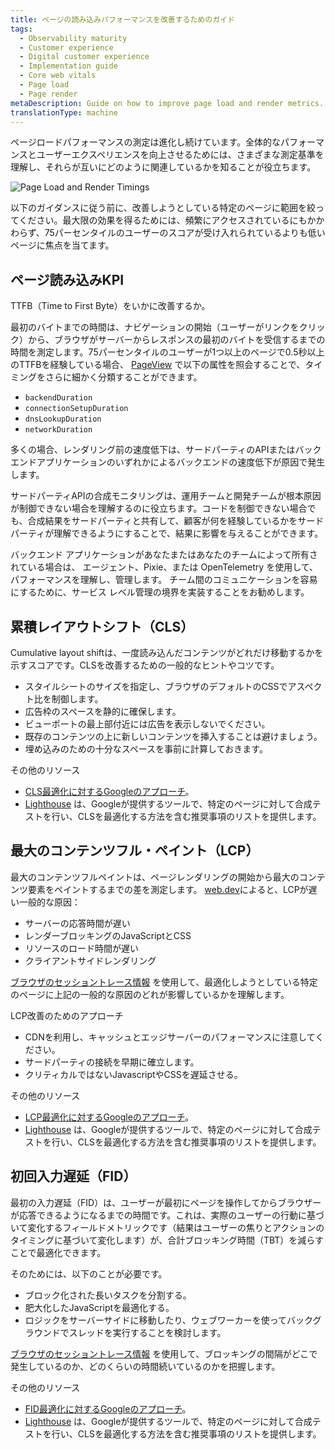 ```yaml
---
title: ページの読み込みパフォーマンスを改善するためのガイド
tags:
  - Observability maturity
  - Customer experience
  - Digital customer experience
  - Implementation guide
  - Core web vitals
  - Page load
  - Page render
metaDescription: Guide on how to improve page load and render metrics.
translationType: machine
---
```



ページロードパフォーマンスの測定は進化し続けています。全体的なパフォーマンスとユーザーエクスペリエンスを向上させるためには、さまざまな測定基準を理解し、それらが互いにどのように関連しているかを知ることが役立ちます。

<img
  title="Page Load and Render Timings"
  alt="Page Load and Render Timings"
  src={cxPageLoadRenderTimings}
/>

以下のガイダンスに従う前に、改善しようとしている特定のページに範囲を絞ってください。最大限の効果を得るためには、頻繁にアクセスされているにもかかわらず、75パーセンタイルのユーザーのスコアが受け入れられているよりも低いページに焦点を当てます。

## ページ読み込みKPI

TTFB（Time to First Byte）をいかに改善するか。

最初のバイトまでの時間は、ナビゲーションの開始（ユーザーがリンクをクリック）から、ブラウザがサーバーからレスポンスの最初のバイトを受信するまでの時間を測定します。75パーセンタイルのユーザーが1つ以上のページで0.5秒以上のTTFBを経験している場合、 [PageView](https://docs.newrelic.com/attribute-dictionary/?dataSource=Browser+agent&event=PageView) で以下の属性を照会することで、タイミングをさらに細かく分類することができます。

* `backendDuration`
* `connectionSetupDuration`
* `dnsLookupDuration`
* `networkDuration`

多くの場合、レンダリング前の速度低下は、サードパーティのAPIまたはバックエンドアプリケーションのいずれかによるバックエンドの速度低下が原因で発生します。

サードパーティAPIの合成モニタリングは、運用チームと開発チームが根本原因が制御できない場合を理解するのに役立ちます。コードを制御できない場合でも、合成結果をサードパーティと共有して、顧客が何を経験しているかをサードパーティが理解できるようにすることで、結果に影響を与えることができます。

バックエンド アプリケーションがあなたまたはあなたのチームによって所有されている場合は、 <InlinePopover type="apm"/>エージェント、Pixie、または OpenTelemetry を使用して、パフォーマンスを理解し、管理します。 チーム間のコミュニケーションを容易にするために、サービス レベル管理の境界を実装することをお勧めします。

## 累積レイアウトシフト（CLS）

Cumulative layout shiftは、一度読み込んだコンテンツがどれだけ移動するかを示すスコアです。CLSを改善するための一般的なヒントやコツです。

* スタイルシートのサイズを指定し、ブラウザのデフォルトのCSSでアスペクト比を制御します。
* 広告枠のスペースを静的に確保します。
* ビューポートの最上部付近には広告を表示しないでください。
* 既存のコンテンツの上に新しいコンテンツを挿入することは避けましょう。
* 埋め込みのための十分なスペースを事前に計算しておきます。

その他のリソース

* [CLS最適化に対するGoogleのアプローチ](https://web.dev/optimize-cls/)。
* [Lighthouse](https://developers.google.com/web/tools/lighthouse) は、Googleが提供するツールで、特定のページに対して合成テストを行い、CLSを最適化する方法を含む推奨事項のリストを提供します。

## 最大のコンテンツフル・ペイント（LCP）

最大のコンテンツフルペイントは、ページレンダリングの開始から最大のコンテンツ要素をペイントするまでの差を測定します。 [web.dev](https://web.dev)によると、LCPが遅い一般的な原因：

* サーバーの応答時間が遅い
* レンダーブロッキングのJavaScriptとCSS
* リソースのロード時間が遅い
* クライアントサイドレンダリング

[ブラウザのセッショントレース情報](/docs/browser/browser-monitoring/browser-pro-features/session-traces-explore-webpages-life-cycle/) を使用して、最適化しようとしている特定のページに上記の一般的な原因のどれが影響しているかを理解します。

LCP改善のためのアプローチ

* CDNを利用し、キャッシュとエッジサーバーのパフォーマンスに注意してください。
* サードパーティの接続を早期に確立します。
* クリティカルではないJavascriptやCSSを遅延させる。

その他のリソース

* [LCP最適化に対するGoogleのアプローチ](https://web.dev/optimize-lcp/)。
* [Lighthouse](https://developers.google.com/web/tools/lighthouse) は、Googleが提供するツールで、特定のページに対して合成テストを行い、CLSを最適化する方法を含む推奨事項のリストを提供します。

## 初回入力遅延（FID）

最初の入力遅延（FID）は、ユーザーが最初にページを操作してからブラウザーが応答できるようになるまでの時間です。これは、実際のユーザーの行動に基づいて変化するフィールドメトリックです（結果はユーザーの焦りとアクションのタイミングに基づいて変化します）が、合計ブロッキング時間（TBT）を減らすことで最適化できます。

そのためには、以下のことが必要です。

* ブロック化された長いタスクを分割する。
* 肥大化したJavaScriptを最適化する。
* ロジックをサーバーサイドに移動したり、ウェブワーカーを使ってバックグラウンドでスレッドを実行することを検討します。

[ブラウザのセッショントレース情報](/docs/browser/browser-monitoring/browser-pro-features/session-traces-explore-webpages-life-cycle/) を使用して、ブロッキングの間隔がどこで発生しているのか、どのくらいの時間続いているのかを把握します。

その他のリソース

* [FID最適化に対するGoogleのアプローチ](https://web.dev/optimize-fid/)。
* [Lighthouse](https://developers.google.com/web/tools/lighthouse) は、Googleが提供するツールで、特定のページに対して合成テストを行い、CLSを最適化する方法を含む推奨事項のリストを提供します。